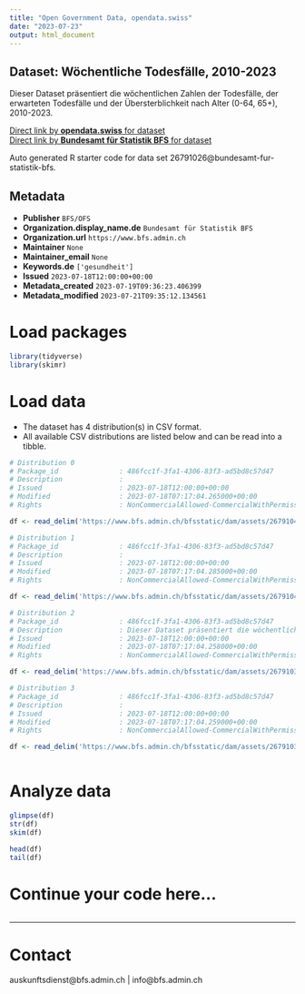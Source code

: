 ```yaml
---
title: "Open Government Data, opendata.swiss"
date: "2023-07-23"
output: html_document
---
```


## Dataset: Wöchentliche Todesfälle, 2010-2023

Dieser Dataset präsentiert die wöchentlichen Zahlen der Todesfälle, der erwarteten Todesfälle und der Übersterblichkeit nach Alter (0-64, 65+), 2010-2023.

[Direct link by **opendata.swiss** for dataset](https://opendata.swiss/de/dataset/wochentliche-todesfalle-2010-2023)<br>
[Direct link by **Bundesamt für Statistik BFS** for dataset](https://www.bfs.admin.ch/asset/de/ts-d-14.03.04.03-wr)

Auto generated R starter code for data set 26791026@bundesamt-fur-statistik-bfs.

## Metadata

- **Publisher** `BFS/OFS`
- **Organization.display_name.de** `Bundesamt für Statistik BFS`
- **Organization.url** `https://www.bfs.admin.ch`
- **Maintainer** `None`
- **Maintainer_email** `None`
- **Keywords.de** `['gesundheit']`
- **Issued** `2023-07-18T12:00:00+00:00`
- **Metadata_created** `2023-07-19T09:36:23.406399`
- **Metadata_modified** `2023-07-21T09:35:12.134561`


# Load packages

```r

library(tidyverse)
library(skimr)

```

# Load data

-   The dataset has 4 distribution(s) in CSV format.
-   All available CSV distributions are listed below and can be read into a tibble.

```r

# Distribution 0
# Package_id               : 486fcc1f-3fa1-4306-83f3-ad5bd8c57d47
# Description              : 
# Issued                   : 2023-07-18T12:00:00+00:00
# Modified                 : 2023-07-18T07:17:04.265000+00:00
# Rights                   : NonCommercialAllowed-CommercialWithPermission-ReferenceRequired

df <- read_delim('https://www.bfs.admin.ch/bfsstatic/dam/assets/26791041/master')

# Distribution 1
# Package_id               : 486fcc1f-3fa1-4306-83f3-ad5bd8c57d47
# Description              : 
# Issued                   : 2023-07-18T12:00:00+00:00
# Modified                 : 2023-07-18T07:17:04.285000+00:00
# Rights                   : NonCommercialAllowed-CommercialWithPermission-ReferenceRequired

df <- read_delim('https://www.bfs.admin.ch/bfsstatic/dam/assets/26791048/master')

# Distribution 2
# Package_id               : 486fcc1f-3fa1-4306-83f3-ad5bd8c57d47
# Description              : Dieser Dataset präsentiert die wöchentlichen Zahlen der Todesfälle, der erwarteten Todesfälle und der Übersterblichkeit nach Alter (0-64, 65+), 2010-2023.
# Issued                   : 2023-07-18T12:00:00+00:00
# Modified                 : 2023-07-18T07:17:04.258000+00:00
# Rights                   : NonCommercialAllowed-CommercialWithPermission-ReferenceRequired

df <- read_delim('https://www.bfs.admin.ch/bfsstatic/dam/assets/26791034/master')

# Distribution 3
# Package_id               : 486fcc1f-3fa1-4306-83f3-ad5bd8c57d47
# Description              : 
# Issued                   : 2023-07-18T12:00:00+00:00
# Modified                 : 2023-07-18T07:17:04.259000+00:00
# Rights                   : NonCommercialAllowed-CommercialWithPermission-ReferenceRequired

df <- read_delim('https://www.bfs.admin.ch/bfsstatic/dam/assets/26791036/master')



```

# Analyze data

```r

glimpse(df)
str(df)
skim(df)

head(df)
tail(df)

```

# Continue your code here...

```r

```

------------------------------------------------------------------------

# Contact

auskunftsdienst@bfs.admin.ch | info@bfs.admin.ch
